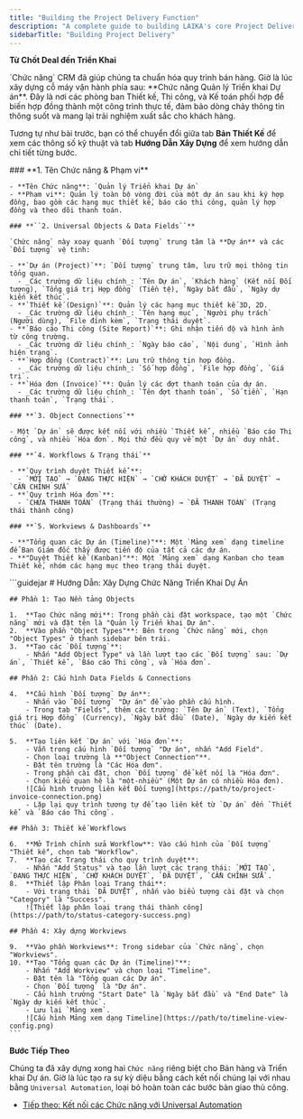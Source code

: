 ```yaml
---
title: "Building the Project Delivery Function"
description: "A complete guide to building LAIKA's core Project Delivery function, connecting Project Management, Design, Site Construction, and Finance."
sidebarTitle: "Building Project Delivery"
---
```


**Từ Chốt Deal đến Triển Khai**

<Info>
  `Chức năng` CRM đã giúp chúng ta chuẩn hóa quy trình bán hàng. Giờ là lúc xây dựng cỗ máy vận hành phía sau: **Chức năng Quản lý Triển khai Dự án**. Đây là nơi các phòng ban Thiết kế, Thi công, và Kế toán phối hợp để biến hợp đồng thành một công trình thực tế, đảm bảo dòng chảy thông tin thông suốt và mang lại trải nghiệm xuất sắc cho khách hàng.

  Tương tự như bài trước, bạn có thể chuyển đổi giữa tab **Bản Thiết Kế** để xem các thông số kỹ thuật và tab **Hướng Dẫn Xây Dựng** để xem hướng dẫn chi tiết từng bước.
</Info>

<Tabs>
  <Tab title="Bản Thiết Kế Chức Năng">
    ### **1. Tên Chức năng & Phạm vi**

    - **Tên Chức năng**: `Quản lý Triển khai Dự án`
    - **Phạm vi**: Quản lý toàn bộ vòng đời của một dự án sau khi ký hợp đồng, bao gồm các hạng mục thiết kế, báo cáo thi công, quản lý hợp đồng và theo dõi thanh toán.

    ### **``2. Universal Objects & Data Fields``**

    `Chức năng` này xoay quanh `Đối tượng` trung tâm là **Dự án** và các `Đối tượng` vệ tinh:

    - **`Dự án (Project)`**: `Đối tượng` trung tâm, lưu trữ mọi thông tin tổng quan.
      - _Các trường dữ liệu chính_: `Tên Dự án`, `Khách hàng` (Kết nối Đối tượng), `Tổng giá trị Hợp đồng` (Tiền tệ), `Ngày bắt đầu`, `Ngày dự kiến kết thúc`.
    - **`Thiết kế (Design)`**: Quản lý các hạng mục thiết kế 3D, 2D.
      - _Các trường dữ liệu chính_: `Tên hạng mục`, `Người phụ trách` (Người dùng), `File đính kèm`, `Trạng thái duyệt`.
    - **`Báo cáo Thi công (Site Report)`**: Ghi nhận tiến độ và hình ảnh từ công trường.
      - _Các trường dữ liệu chính_: `Ngày báo cáo`, `Nội dung`, `Hình ảnh hiện trạng`.
    - **`Hợp đồng (Contract)`**: Lưu trữ thông tin hợp đồng.
      - _Các trường dữ liệu chính_: `Số hợp đồng`, `File hợp đồng`, `Giá trị`.
    - **`Hóa đơn (Invoice)`**: Quản lý các đợt thanh toán của dự án.
      - _Các trường dữ liệu chính_: `Tên đợt thanh toán`, `Số tiền`, `Hạn thanh toán`, `Trạng thái`.

    ### **`3. Object Connections`**

    - Một `Dự án` sẽ được kết nối với nhiều `Thiết kế`, nhiều `Báo cáo Thi công`, và nhiều `Hóa đơn`. Mọi thứ đều quy về một `Dự án` duy nhất.

    ### **`4. Workflows & Trạng thái`**

    - **`Quy trình duyệt Thiết kế`**:
      - `MỚI TẠO` → `ĐANG THỰC HIỆN` → `CHỜ KHÁCH DUYỆT` → `ĐÃ DUYỆT` → `CẦN CHỈNH SỬA`
    - **`Quy trình Hóa đơn`**:
      - `CHƯA THANH TOÁN` (Trạng thái thường) → `ĐÃ THANH TOÁN` (Trạng thái thành công)

    ### **`5. Workviews & Dashboards`**

    - **"Tổng quan các Dự án (Timeline)"**: Một `Mảng xem` dạng timeline để Ban Giám đốc thấy được tiến độ của tất cả các dự án.
    - **"Duyệt Thiết kế (Kanban)"**: Một `Mảng xem` dạng Kanban cho team Thiết kế, nhóm các hạng mục theo trạng thái duyệt.
  </Tab>
  <Tab title="Hướng Dẫn Xây Dựng Chi Tiết">
    ```guidejar
    # Hướng Dẫn: Xây Dựng Chức Năng Triển Khai Dự Án
    
    ## Phần 1: Tạo Nền tảng Objects
    
    1.  **Tạo Chức năng mới**: Trong phần cài đặt workspace, tạo một `Chức năng` mới và đặt tên là "Quản lý Triển khai Dự án".
    2.  **Vào phần "Object Types"**: Bên trong `Chức năng` mới, chọn "Object Types" ở thanh sidebar bên trái.
    3.  **Tạo các `Đối tượng`**:
        - Nhấn "Add Object Type" và lần lượt tạo các `Đối tượng` sau: `Dự án`, `Thiết kế`, `Báo cáo Thi công`, và `Hóa đơn`.
    
    ## Phần 2: Cấu hình Data Fields & Connections
    
    4.  **Cấu hình `Đối tượng` Dự án**:
        - Nhấn vào `Đối tượng` "Dự án" để vào phần cấu hình.
        - Trong tab "Fields", thêm các trường: `Tên Dự án` (Text), `Tổng giá trị Hợp đồng` (Currency), `Ngày bắt đầu` (Date), `Ngày dự kiến kết thúc` (Date).
    
    5.  **Tạo liên kết `Dự án` với `Hóa đơn`**:
        - Vẫn trong cấu hình `Đối tượng` "Dự án", nhấn "Add Field".
        - Chọn loại trường là **"Object Connection"**.
        - Đặt tên trường là "Các Hóa đơn".
        - Trong phần cài đặt, chọn `Đối tượng` để kết nối là "Hóa đơn".
        - Chọn kiểu quan hệ là "một-nhiều" (Một Dự án có nhiều Hóa đơn).
        ![Cấu hình trường liên kết Đối tượng](https://path/to/project-invoice-connection.png)
        - Lặp lại quy trình tương tự để tạo liên kết từ `Dự án` đến `Thiết kế` và `Báo cáo Thi công`.
    
    ## Phần 3: Thiết kế Workflows
    
    6.  **Mở Trình chỉnh sửa Workflow**: Vào cấu hình của `Đối tượng` "Thiết kế", chọn tab "Workflow".
    7.  **Tạo các Trạng thái cho quy trình duyệt**:
        - Nhấn "Add Status" và tạo lần lượt các trạng thái: `MỚI TẠO`, `ĐANG THỰC HIỆN`, `CHỜ KHÁCH DUYỆT`, `ĐÃ DUYỆT`, `CẦN CHỈNH SỬA`.
    8.  **Thiết lập Phân loại Trạng thái**:
        - Với trạng thái `ĐÃ DUYỆT`, nhấn vào biểu tượng cài đặt và chọn "Category" là "Success".
        ![Thiết lập phân loại trạng thái thành công](https://path/to/status-category-success.png)
    
    ## Phần 4: Xây dựng Workviews
    
    9.  **Vào phần Workviews**: Trong sidebar của `Chức năng`, chọn "Workviews".
    10. **Tạo "Tổng quan các Dự án (Timeline)"**:
        - Nhấn "Add Workview" và chọn loại "Timeline".
        - Đặt tên là "Tổng quan các Dự án".
        - Chọn `Đối tượng` là "Dự án".
        - Cấu hình trường "Start Date" là `Ngày bắt đầu` và "End Date" là `Ngày dự kiến kết thúc`.
        - Lưu lại `Mảng xem`.
        ![Cấu hình Mảng xem dạng Timeline](https://path/to/timeline-view-config.png)
    ```
  </Tab>
</Tabs>

**Bước Tiếp Theo**

Chúng ta đã xây dựng xong hai `Chức năng` riêng biệt cho Bán hàng và Triển khai Dự án. Giờ là lúc tạo ra sự kỳ diệu bằng cách kết nối chúng lại với nhau bằng `Universal Automation`, loại bỏ hoàn toàn các bước bàn giao thủ công.

- [Tiếp theo: Kết nối các Chức năng với Universal Automation](https://www.google.com/search?q=/build-playbooks/01-flagship-case-study-laika/operating-system/connecting-functions-with-universal-automation)